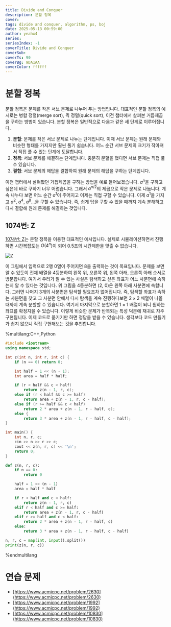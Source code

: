 ```yaml
---
title: Divide and Conquer
description: 분할 정복
cover:
tags: divide and conquer, algorithm, ps, boj
date: 2025-05-13 00:59:00
author: yeahx4
series: 
seriesIndex: -1
coverTitle: Divide and Conquer
coverSub: 
coverTs: 90
coverBg: 9DA1AA
coverColor: ffffff
---
```


# 분할 정복

분할 정복은 문제를 작은 서브 문제로 나누어 푸는 방법입니다. 대표적인 분할 정복의 예시로는
병합 정렬(merge sort), 퀵 정렬(quick sort), 이전 챕터에서 살펴본
거듭제곱을 구하는 방법이 있습니다. 분할 정복은 일반적으로 다음과 같은 세 단계로 이루어집니다.

1. **분할**: 문제를 작은 서브 문제로 나누는 단계입니다. 이때 서브 문제는 원래 문제와 비슷한 형태를
   가지지만 훨씬 풀기 쉽습니다. 어느 순간 서브 문제의 크기가 작아져서 직접 풀 수 있는
   단계에 도달합니다.
2. **정복**: 서브 문제를 해결하는 단계입니다. 충분히 분할을 했다면 서브 문제는
   직접 풀 수 있습니다.
3. **결합**: 서브 문제의 해답을 결합하여 원래 문제의 해답을 구하는 단계입니다.

이전 챕터에서 살펴봤던 거듭제곱을 구하는 방법을 예로 들어보겠습니다. $a^n$을 구하고 싶은데
바로 구하기 너무 어렵습니다. 그래서 $a^{n / 2}$의 제곱으로 작은 문제로 나눕니다.
계속 나누다 보면 어느 순간 $a^1$이 주어지고 이제는 직접 구할 수 있습니다.
이제 $a^1$을 가지고 $a^2$, $a^4$, $a^8$...을 구할 수 있습니다. 즉, 쉽게 답을 구할 수
있을 때까지 계속 분해하고 다시 결합해 원래 문제를 해결하는 것입니다.

## 1074번: Z

[1074번: Z](https://www.acmicpc.net/problem/1074)는 분할 정복을 이용한 대표적인 예시입니다.
실제로 시뮬레이션하면서 진행하면 시간복잡도는 $O(4^n)$이 되어 0.5초의 시간제한을 맞출 수 없습니다.

![Z](/img/ps/divide/z.png)

이 그림에서 입력으로 2행 0열이 주어지면 8을 출력하는 것이 목표입니다. 문제를 보면 알 수 있듯이
전체 배열을 4등분하여 왼쪽 위, 오른쪽 위, 왼쪽 아래, 오른쪽 아래 순서로 방문합니다.
여기서 우리가 알 수 있는 사실은 탐색하고 싶은 좌표가 어느 사분면에 속하는지 알 수 있다는 것입니다.
위 그림을 4등분하면 (2, 0)은 왼쪽 아래 사분면에 속합니다. 그러면 나머지 3개의 사분면은
탐색할 필요조차 없어집니다. 즉, 탐색할 좌표가 속하는 사분면을 찾고 그 사분면 안에서 다시
탐색을 계속 진행하다보면 $2 \times 2$ 배열이 나올 때까지 계속 분할할 수 있습니다.
여기서 마지막으로 분할하면 $1 \times 1$ 배열이 되니 원하는 좌표를 확정지을 수 있습니다.
이렇게 비슷한 문제가 반복되는 특성 덕분에 재귀로 자주 구현됩니다. 이제 코드로 옮기기만 하면
정답을 받을 수 있습니다. 생각보다 코드 만들기가 쉽지 않으니 직접 구현해보는 것을 추천합니다.

%multilang:C++,Python
```cpp
#include <iostream>
using namespace std;

int z(int n, int r, int c) {
    if (n == 0) return 0;

    int half = 1 << (n - 1);
    int area = half * half;

    if (r < half && c < half)
        return z(n - 1, r, c);
    else if (r < half && c >= half)
        return area + z(n - 1, r, c - half);
    else if (r >= half && c < half)
        return 2 * area + z(n - 1, r - half, c);
    else {
        return 3 * area + z(n - 1, r - half, c - half);
}

int main() {
    int n, r, c;
    cin >> n >> r >> c;
    cout << z(n, r, c) << '\n';
    return 0;
}
```

```python
def z(n, r, c):
    if n == 0:
        return 0

    half = 1 << (n - 1)
    area = half * half

    if r < half and c < half:
        return z(n - 1, r, c)
    elif r < half and c >= half:
        return area + z(n - 1, r, c - half)
    elif r >= half and c < half:
        return 2 * area + z(n - 1, r - half, c)
    else:
        return 3 * area + z(n - 1, r - half, c - half)

n, r, c = map(int, input().split())
print(z(n, r, c))
```
%endmultilang

# 연습 문제

- [https://www.acmicpc.net/problem/2630](https://www.acmicpc.net/problem/2630)
- [https://www.acmicpc.net/problem/1992](https://www.acmicpc.net/problem/1992)
- [https://www.acmicpc.net/problem/10830](https://www.acmicpc.net/problem/10830)
